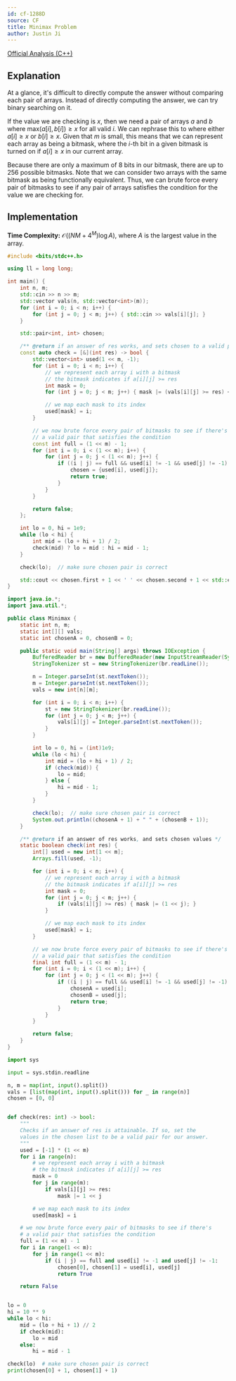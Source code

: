 ```yaml
---
id: cf-1288D
source: CF
title: Minimax Problem
author: Justin Ji
---
```


[Official Analysis (C++)](https://codeforces.com/blog/entry/73105)

## Explanation

At a glance, it's difficult to directly compute the answer without comparing
each pair of arrays. Instead of directly computing the answer, we can try
binary searching on it.

If the value we are checking is $x$, then we need a pair of arrays $a$ and $b$
where $\text{max}(a[i], b[i]) \geq x$ for all valid $i$. We can rephrase this to where
either $a[i] \geq x$ or $b[i] \geq x$. Given that $m$ is small, this means that we can represent each array as being a bitmask,
where the $i$-th bit in a given bitmask is turned on if $a[i] \geq x$ in our current array.

Because there are only a maximum of $8$ bits in our bitmask, there are up to $256$ possible bitmasks.
Note that we can consider two arrays with the same bitmask as being functionally equivalent.
Thus, we can brute force every pair of bitmasks to see if any pair of arrays satisfies the condition for the value we are checking for.

## Implementation

**Time Complexity:** $\mathcal{O}((NM+4^{M})\log{A})$, where $A$ is the largest value in the array.

<LanguageSection>
<CPPSection>

```cpp
#include <bits/stdc++.h>

using ll = long long;

int main() {
	int n, m;
	std::cin >> n >> m;
	std::vector vals(n, std::vector<int>(m));
	for (int i = 0; i < n; i++) {
		for (int j = 0; j < m; j++) { std::cin >> vals[i][j]; }
	}

	std::pair<int, int> chosen;

	/** @return if an answer of res works, and sets chosen to a valid pair */
	const auto check = [&](int res) -> bool {
		std::vector<int> used(1 << m, -1);
		for (int i = 0; i < n; i++) {
			// we represent each array i with a bitmask
			// the bitmask indicates if a[i][j] >= res
			int mask = 0;
			for (int j = 0; j < m; j++) { mask |= (vals[i][j] >= res) << j; }

			// we map each mask to its index
			used[mask] = i;
		}

		// we now brute force every pair of bitmasks to see if there's
		// a valid pair that satisfies the condition
		const int full = (1 << m) - 1;
		for (int i = 0; i < (1 << m); i++) {
			for (int j = 0; j < (1 << m); j++) {
				if ((i | j) == full && used[i] != -1 && used[j] != -1) {
					chosen = {used[i], used[j]};
					return true;
				}
			}
		}

		return false;
	};

	int lo = 0, hi = 1e9;
	while (lo < hi) {
		int mid = (lo + hi + 1) / 2;
		check(mid) ? lo = mid : hi = mid - 1;
	}

	check(lo);  // make sure chosen pair is correct

	std::cout << chosen.first + 1 << ' ' << chosen.second + 1 << std::endl;
}
```

</CPPSection>
<JavaSection>

```java
import java.io.*;
import java.util.*;

public class Minimax {
	static int n, m;
	static int[][] vals;
	static int chosenA = 0, chosenB = 0;

	public static void main(String[] args) throws IOException {
		BufferedReader br = new BufferedReader(new InputStreamReader(System.in));
		StringTokenizer st = new StringTokenizer(br.readLine());

		n = Integer.parseInt(st.nextToken());
		m = Integer.parseInt(st.nextToken());
		vals = new int[n][m];

		for (int i = 0; i < n; i++) {
			st = new StringTokenizer(br.readLine());
			for (int j = 0; j < m; j++) {
				vals[i][j] = Integer.parseInt(st.nextToken());
			}
		}

		int lo = 0, hi = (int)1e9;
		while (lo < hi) {
			int mid = (lo + hi + 1) / 2;
			if (check(mid)) {
				lo = mid;
			} else {
				hi = mid - 1;
			}
		}

		check(lo);  // make sure chosen pair is correct
		System.out.println((chosenA + 1) + " " + (chosenB + 1));
	}

	/** @return if an answer of res works, and sets chosen values */
	static boolean check(int res) {
		int[] used = new int[1 << m];
		Arrays.fill(used, -1);

		for (int i = 0; i < n; i++) {
			// we represent each array i with a bitmask
			// the bitmask indicates if a[i][j] >= res
			int mask = 0;
			for (int j = 0; j < m; j++) {
				if (vals[i][j] >= res) { mask |= (1 << j); }
			}

			// we map each mask to its index
			used[mask] = i;
		}

		// we now brute force every pair of bitmasks to see if there's
		// a valid pair that satisfies the condition
		final int full = (1 << m) - 1;
		for (int i = 0; i < (1 << m); i++) {
			for (int j = 0; j < (1 << m); j++) {
				if ((i | j) == full && used[i] != -1 && used[j] != -1) {
					chosenA = used[i];
					chosenB = used[j];
					return true;
				}
			}
		}

		return false;
	}
}
```

</JavaSection>
<PySection>

```py
import sys

input = sys.stdin.readline

n, m = map(int, input().split())
vals = [list(map(int, input().split())) for _ in range(n)]
chosen = [0, 0]


def check(res: int) -> bool:
	"""
	Checks if an answer of res is attainable. If so, set the
	values in the chosen list to be a valid pair for our answer.
	"""
	used = [-1] * (1 << m)
	for i in range(n):
		# we represent each array i with a bitmask
		# the bitmask indicates if a[i][j] >= res
		mask = 0
		for j in range(m):
			if vals[i][j] >= res:
				mask |= 1 << j

		# we map each mask to its index
		used[mask] = i

	# we now brute force every pair of bitmasks to see if there's
	# a valid pair that satisfies the condition
	full = (1 << m) - 1
	for i in range(1 << m):
		for j in range(1 << m):
			if (i | j) == full and used[i] != -1 and used[j] != -1:
				chosen[0], chosen[1] = used[i], used[j]
				return True

	return False


lo = 0
hi = 10 ** 9
while lo < hi:
	mid = (lo + hi + 1) // 2
	if check(mid):
		lo = mid
	else:
		hi = mid - 1

check(lo)  # make sure chosen pair is correct
print(chosen[0] + 1, chosen[1] + 1)
```

</PySection>
</LanguageSection>

